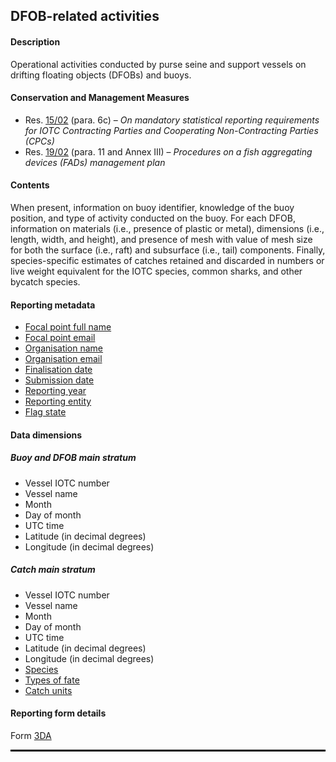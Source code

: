 ## DFOB-related activities {#DAdataset}

#### Description

Operational activities conducted by purse seine and support vessels on drifting floating objects (DFOBs) and buoys.

#### Conservation and Management Measures

- Res. [15/02](https://www.iotc.org/cmm/resolution-1502-mandatory-statistical-reporting-requirements-iotc-contracting-parties-and) (para. 6c) -- _On mandatory statistical reporting requirements for IOTC Contracting Parties and Cooperating Non-Contracting Parties (CPCs)_
- Res. [19/02](https://iotc.org/cmm/resolution-1902-procedures-fish-aggregating-devices-fads-management-plan) (para. 11 and Annex III) -- _Procedures on a fish aggregating devices (FADs) management plan_

#### Contents

When present, information on buoy identifier, knowledge of the buoy position, and type of activity conducted on the buoy. For each DFOB, information on materials (i.e., presence of plastic or metal), dimensions (i.e., length, width, and height), and presence of mesh with value of mesh size for both the surface (i.e., raft) and subsurface (i.e., tail) components. Finally, species-specific estimates of catches retained and discarded in numbers or live weight equivalent for the IOTC species, common sharks, and other bycatch species.

#### Reporting metadata

- [Focal point full name](#fcname)
- [Focal point email](#fcemail)
- [Organisation name](#orgname)
- [Organisation email](#orgemail)
- [Finalisation date](#findate)
- [Submission date](#subdate)
- [Reporting year](#repyear)
- [Reporting entity](#repentity)
- [Flag state](#repflagstate)

#### Data dimensions

##### Buoy and DFOB main stratum

- Vessel IOTC number
- Vessel name
- Month
- Day of month
- UTC time
- Latitude (in decimal degrees)
- Longitude (in decimal degrees)

##### Catch main stratum

- Vessel IOTC number
- Vessel name
- Month
- Day of month
- UTC time
- Latitude (in decimal degrees)
- Longitude (in decimal degrees)
- [Species](../domain/biological/#allSpecies)
- [Types of fate](../domain/biological/#typesOfFate)
- [Catch units](../domain/fisheries/#catchUnits)

#### Reporting form details

Form [3DA](../forms/#Form_3DA)

<hr style="border:1.5px solid black">
